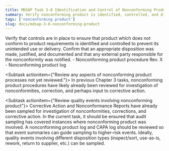 ```yaml
---
title: MDSAP Task 3-8 Identification and Control of Nonconforming Product
summary: Verify nonconforming product is identified, controlled, and dispositioned.
tags: ['nonconforming product']
slug: docs/mdsap-3-8-nonconforming-product
---
```


<RegLang>
Verify that controls are in place to ensure that product which does not conform to product requirements is identified and controlled to prevent its unintended use or delivery.
Confirm that an appropriate disposition was made, justified, and documented and that any external party responsible for the nonconformity was notified.
</RegLang>
<QdocList docs={['nonconforming product procedure', 'nonconforming product log']}/>

<ReportLang>
- Nonconforming product procedure Rev. X
- Nonconforming product log
</ReportLang>

<Subtask actionitem={"Review any aspects of nonconforming product processes not yet reviewed."}>
In previous Chapter 3 tasks, nonconforming product procedures have likely already been reviewed for investigation of nonconformities, correction, and perhaps input to corrective action.  
</Subtask>

<Subtask actionitem={"Review quality events involving nonconforming product"}>
Corrective Action and Nonconformance Reports have already been sampled for investigation of nonconformities, corrections, and corrective action.  In the current task, it should be ensured that audit sampling has covered instances where nonconforming product was involved.  A nonconforming product log and CAPA log should be reviewed so that event summaries can guide sampling to higher-risk events. 
Ideally, quality events involving different disposition types (inspect/sort, use-as-is, rework, return to supplier, etc.) can be sampled. 
</Subtask>



